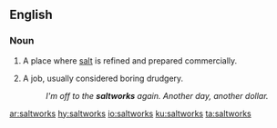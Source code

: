 {{also|salt works}}
==English==
{{wikipedia}}

===Noun===
{{en-noun|saltworks}}

# {{lb|en|pluralonly}} A place where [[salt]] is refined and prepared commercially.
# {{lb|en|figuratively|pluralonly}} A job, usually considered boring drudgery.
#: ''I'm off to the '''saltworks''' again. Another day, another dollar.''

[[ar:saltworks]]
[[hy:saltworks]]
[[io:saltworks]]
[[ku:saltworks]]
[[ta:saltworks]]